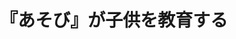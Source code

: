 ﻿---
title: "『あそび』が子供を教育する"
category: "環境・社会理工学院"
vol: 23
interviewee: "仙田 満 "
url: ""
tags: ["環境","人間","構造","建築","建物"]
pdf: "23-5.pdf"
career: ""
pdfurl: "23-5/23-5.pdf"
preface: "わたしたちは建築学と一言にいうが、実は建築学のカバーする分野は大変広い。このタイトルにしても、これを見て「なぜ建築学科とあそびが結びつくのか」と思った人もいるだろう。東工大の建築学科には建物の構造だけでなくそれをとりまく様々な空間を研究しているがある。その中の一つであるここ仙田では建築史のほか、人間の行動と空間の関係といったテーマが研究されている。廊下や広場のように、人が歩きまわる空間の形や、子供の教育と空間の関連性など、そのテーマは実に多様である。今回はその中でもユニークな「子供のあそび環境の研究」を取りあげてみた。"
---
